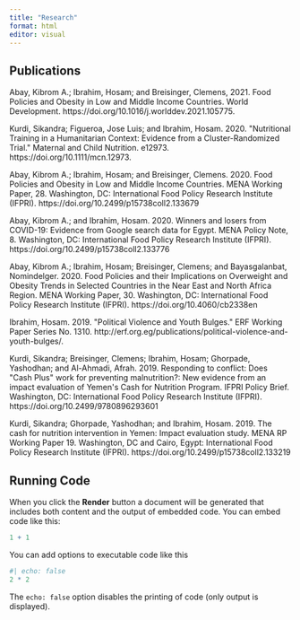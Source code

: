 ---
title: "Research"
format: html
editor: visual
---

## Publications

Abay, Kibrom A.; Ibrahim, Hosam; and Breisinger, Clemens, 2021. Food Policies and Obesity in Low and Middle Income Countries. World Development. https://doi.org/10.1016/j.worlddev.2021.105775.

Kurdi, Sikandra; Figueroa, Jose Luis; and Ibrahim, Hosam. 2020. \"Nutritional Training in a Humanitarian Context: Evidence from a Cluster-Randomized Trial.\" Maternal and Child Nutrition. e12973. https://doi.org/10.1111/mcn.12973.

Abay, Kibrom A.; Ibrahim, Hosam; and Breisinger, Clemens. 2020. Food Policies and Obesity in Low and Middle Income Countries. MENA Working Paper, 28. Washington, DC: International Food Policy Research Institute (IFPRI). https://doi.org/10.2499/p15738coll2.133679

Abay, Kibrom A.; and Ibrahim, Hosam. 2020. Winners and losers from COVID-19: Evidence from Google search data for Egypt. MENA Policy Note, 8. Washington, DC: International Food Policy Research Institute (IFPRI). https://doi.org/10.2499/p15738coll2.133776

Abay, Kibrom A.; Ibrahim, Hosam; Breisinger, Clemens; and Bayasgalanbat, Nomindelger. 2020. Food Policies and their Implications on Overweight and Obesity Trends in Selected Countries in the Near East and North Africa Region. MENA Working Paper, 30. Washington, DC: International Food Policy Research Institute (IFPRI). https://doi.org/10.4060/cb2338en

Ibrahim, Hosam. 2019. \"Political Violence and Youth Bulges.\" ERF Working Paper Series No. 1310. http://erf.org.eg/publications/political-violence-and-youth-bulges/.

Kurdi, Sikandra; Breisinger, Clemens; Ibrahim, Hosam; Ghorpade, Yashodhan; and Al-Ahmadi, Afrah. 2019. Responding to conflict: Does \"Cash Plus\" work for preventing malnutrition?: New evidence from an impact evaluation of Yemen\'s Cash for Nutrition Program. IFPRI Policy Brief. Washington, DC: International Food Policy Research Institute (IFPRI). https://doi.org/10.2499/9780896293601

Kurdi, Sikandra; Ghorpade, Yashodhan; and Ibrahim, Hosam. 2019. The cash for nutrition intervention in Yemen: Impact evaluation study. MENA RP Working Paper 19. Washington, DC and Cairo, Egypt: International Food Policy Research Institute (IFPRI). https://doi.org/10.2499/p15738coll2.133219

## Running Code

When you click the **Render** button a document will be generated that includes both content and the output of embedded code. You can embed code like this:

```{r}
1 + 1
```

You can add options to executable code like this

```{r}
#| echo: false
2 * 2
```

The `echo: false` option disables the printing of code (only output is displayed).
